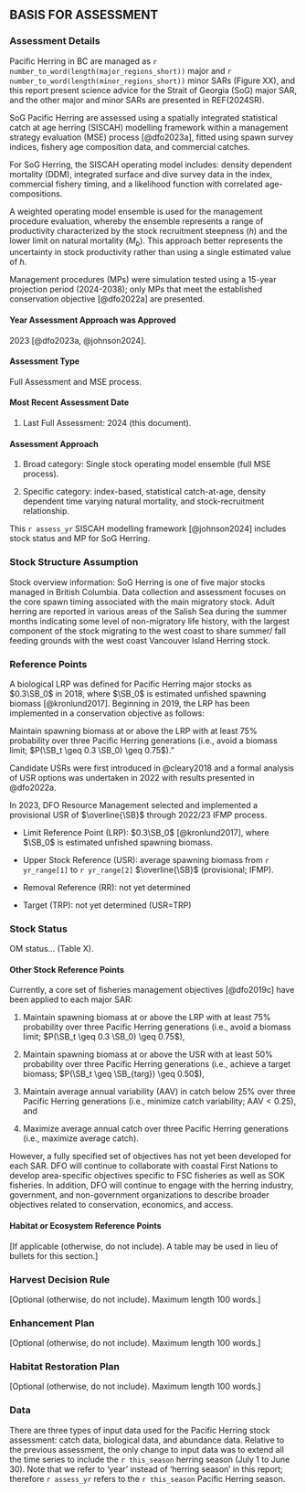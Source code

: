 ## BASIS FOR ASSESSMENT {-}

### Assessment Details {-}

<!-- [Mandatory] -->

Pacific Herring in BC are managed as
`r number_to_word(length(major_regions_short))` major and
`r number_to_word(length(minor_regions_short))` minor
SARs (Figure XX), and this report present science advice for the
Strait of Georgia (SoG) major SAR, and the other major and minor
SARs are presented in REF(2024SR).

SoG Pacific Herring are assessed using a spatially integrated statistical 
catch at age herring (SISCAH) modelling framework within a management 
strategy evaluation (MSE) process [@dfo2023a], fitted using
spawn survey indices, fishery age composition data, and commercial catches.

For SoG Herring, the SISCAH operating model includes: density dependent
mortality (DDM), integrated surface and dive survey data in the index,
commercial fishery timing, and a likelihood function with correlated 
age-compositions.

A weighted operating model ensemble is used for the management procedure 
evaluation, whereby the ensemble represents a range of productivity 
characterized by the stock recruitment steepness ($h$) and the lower 
limit on natural mortality ($M_b$). This approach better represents the 
uncertainty in stock productivity rather than using a single estimated
value of $h$.

Management procedures (MPs) were simulation tested using a 15-year projection 
period (2024-2038); only MPs that meet the established conservation 
objective [@dfo2022a] are presented.


#### Year Assessment Approach was Approved {-}

<!-- [Mandatory; year and reference] -->
2023 [@dfo2023a, @johnson2024].

#### Assessment Type {-}

<!-- [Mandatory. -->
<!-- Select one of the following: -->
Full Assessment and MSE process.
<!-- Interim Year Update, or -->
<!-- Harvest Decision Rule (HDR) Update. -->
<!-- See the Guidance Document for definitions.]  -->

#### Most Recent Assessment Date {-}

1.	Last Full Assessment: 2024 (this document).

<!-- 1.	Last Interim Year Update: [date and reference] -->

#### Assessment Approach {-}

1. Broad category:
<!-- [Select one of the following: -->
<!-- Data-poor (e.g., catch-MSY, very limited data, etc.), -->
<!-- index-based (trends in empirical indices only), -->
<!-- single stock assessment model, -->
<!-- model ensemble, -->
Single stock operating model ensemble (full MSE process).
<!-- or MSE-lite), -->
<!-- Wild Salmon Policy Integrated Assessment, -->
<!-- multiple approaches, -->
<!-- other (specify)] -->

1.	Specific category:
<!-- [Select one or as many as apply: -->
<!-- No data, -->
<!-- Index-based (fishery-dependent indices only), -->
index-based,
<!-- (including fishery-dependent and fishery-independent indices), -->
<!-- Delay difference, -->
<!-- Biomass dynamics, -->
<!-- Virtual population analysis, -->
<!-- Statistical catch-at-length, -->
statistical catch-at-age, 
density dependent time varying natural mortality, and
<!-- State-Space, -->
<!-- Sequential Population Analysis, -->
<!-- Surplus Production, -->
stock-recruitment relationship.
<!-- Potential Biological Removal, -->
<!-- Other (please explain)] -->

<!-- [Optional short summary of stock assessment methodology. -->
<!-- Include the method of considering ecosystem variables. -->
<!-- Include a reference to a Research Document or other publication, -->
<!-- and/or footnote to the working paper. -->
<!-- Maximum length 100 words.] -->

<!-- Mandatory -->
This `r assess_yr` SISCAH modelling framework [@johnson2024] includes stock 
status and MP for SoG Herring.

### Stock Structure Assumption {-}

<!--Stock overview information: -->
<!--[reference to a Research Document or other publication, and/or footnote to the working paper] -->
<!--[Mandatory. Maximum length 150 words.]-->

Stock overview information:
SoG Herring is one of five major stocks managed in British Columbia. 
Data collection and assessment focuses on the core spawn timing associated with 
the main migratory stock. Adult herring are reported in various areas of the Salish
Sea during the summer months indicating some level of non-migratory life history,
with the largest component of the stock migrating to the west coast to share summer/ fall
feeding grounds with the west coast Vancouver Island Herring stock.

### Reference Points {-}

A biological LRP was defined for Pacific Herring major stocks as 
$0.3\SB_0$ in 2018, where $\SB_0$ is estimated unfished spawning biomass [@kronlund2017]. 
Beginning in 2019, the LRP has been implemented 
in a conservation objective as follows:

Maintain spawning biomass at or above the LRP with at least 75% probability 
over three Pacific Herring generations
(i.e., avoid a biomass limit; $P(\SB_t \geq 0.3 \SB_0) \geq 0.75$)."

Candidate USRs were first introduced in @cleary2018 and a formal analysis of 
USR options was undertaken in 2022 with results presented in @dfo2022a.

In 2023, DFO Resource Management selected and implemented a provisional 
USR of $\overline{\SB}$ through 2022/23 IFMP process.

<!-- [Mandatory. -->
<!-- A table may be used in lieu of bullets for this section. -->
<!-- Refer to the Guidance Document for further instructions.] -->

- Limit Reference Point (LRP): $0.3\SB_0$ [@kronlund2017],
where $\SB_0$ is estimated unfished spawning biomass.

- Upper Stock Reference (USR): average spawning biomass
from `r yr_range[1]` to `r yr_range[2]` $\overline{\SB}$
(provisional; IFMP).

- Removal Reference (RR): not yet determined

- Target (TRP): not yet determined (USR=TRP)

### Stock Status {-}

OM status...
(Table X).

#### Other Stock Reference Points {-}

<!-- [If applicable (otherwise, do not include). -->
<!-- A table may be used in lieu of bullets for this section.]  -->

Currently, a core set of fisheries management objectives [@dfo2019c]
have been applied to each major SAR:

<!-- TODO: define one generation -->
1. Maintain spawning biomass at or above the LRP with
at least 75% probability over three Pacific Herring generations
(i.e., avoid a biomass limit; $P(\SB_t \geq 0.3 \SB_0) \geq 0.75$),

1. Maintain spawning biomass at or above the USR
with at least 50% probability over three Pacific Herring generations
(i.e., achieve a target biomass; $P(\SB_t \geq \SB_{targ}) \geq 0.50$),

1. Maintain average annual variability (AAV) in catch
below 25% over three Pacific Herring generations
(i.e., minimize catch variability; $\text{AAV} < 0.25$), and

1. Maximize average annual catch
over three Pacific Herring generations
(i.e., maximize average catch).

However, a fully specified set of objectives has not yet been developed
for each SAR.
DFO will continue to collaborate with coastal First Nations to
develop area-specific objectives specific to
FSC fisheries as well as SOK fisheries.
In addition, DFO will continue to engage with
the herring industry, government, and non-government organizations
to describe broader objectives related to conservation, economics, and access.

#### Habitat or Ecosystem Reference Points {-}

[If applicable (otherwise, do not include).
A table may be used in lieu of bullets for this section.] 

### Harvest Decision Rule {-}

[Optional (otherwise, do not include).
Maximum length 100 words.]

### Enhancement Plan {-}

[Optional (otherwise, do not include).
Maximum length 100 words.]

### Habitat Restoration Plan {-}

[Optional (otherwise, do not include).
Maximum length 100 words.]

### Data {-}

<!-- [Mandatory. -->
<!-- Maximum length 300 words.]  -->

<!-- Data changes: -->
<!-- [Optional (otherwise, do not include).] -->

There are three types of input data used for
the Pacific Herring stock assessment:
catch data, biological data, and abundance data.
<!-- These data are described in the following sections, and -->
<!-- summarized in Table XX. -->
Relative to the previous assessment,
the only change to input data was to extend all the time series
to include the `r this_season` herring season (July 1 to June 30).
Note that we refer to 'year' instead of 'herring season' in this report;
therefore `r assess_yr` refers to the `r this_season` Pacific Herring season.
